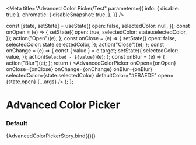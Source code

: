 

<Meta
  title="Advanced Color Picker/Test"
  parameters={{
    info: { disable: true },
    chromatic: {
      disableSnapshot: true,
    },
  }}
/>

  const [state, setState] = useState({
    open: false,
    selectedColor: null,
  });
  const onOpen = (e) => {
    setState({
      open: true,
      selectedColor: state.selectedColor,
    });
    action("Open")(e);
  };
  const onClose = (e) => {
    setState({
      open: false,
      selectedColor: state.selectedColor,
    });
    action("Close")(e);
  };
  const onChange = (e) => {
    const { value } = e.target;
    setState({
      selectedColor: value,
    });
    action(`Selected - ${value}`)(e);
  };
  const onBlur = (e) => {
    action("Blur")(e);
  };
  return (
    <AdvancedColorPicker
      onOpen={onOpen}
      onClose={onClose}
      onChange={onChange}
      onBlur={onBlur}
      selectedColor={state.selectedColor}
      defaultColor="#EBAEDE"
      open={state.open}
      {...args}
    />
  );
};

# Advanced Color Picker

### Default

<Canvas>
  <Story
    name="default"
    args={{
      name: "advancedPicker",
      availableColors: [
        { value: "#FFFFFF", label: "white" },
        { value: "transparent", label: "transparent" },
        { value: "#000000", label: "black" },
        { value: "#A3CAF0", label: "blue" },
        { value: "#FD9BA3", label: "pink" },
        { value: "#B4AEEA", label: "purple" },
        { value: "#ECE6AF", label: "goldenrod" },
        { value: "#EBAEDE", label: "orchid" },
        { value: "#EBC7AE", label: "desert" },
        { value: "#AEECEB", label: "turquoise" },
        { value: "#AEECD6", label: "mint" },
      ],
    }}
  >
    {AdvancedColorPickerStory.bind({})}
  </Story>
</Canvas>
